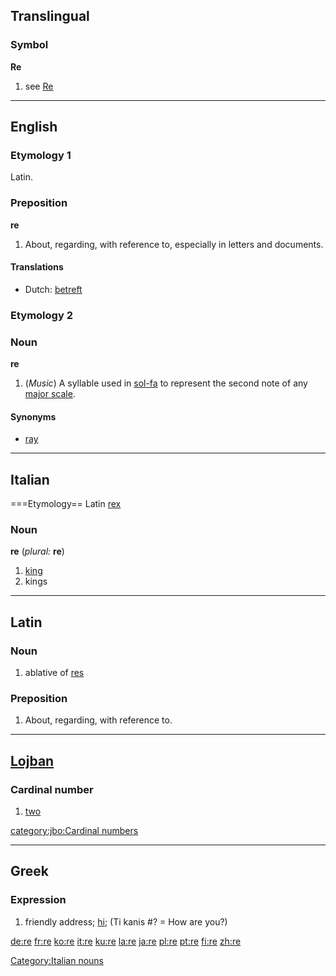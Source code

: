 ==Translingual==
===Symbol===
'''Re'''
# see [[Re]]

----

==English==

===Etymology 1===
Latin.

===Preposition===
'''re'''
# About, regarding, with reference to, especially in letters and documents.

====Translations====
*Dutch: [[betreft]]

===Etymology 2===

===Noun===
'''re'''

#(''Music'') A syllable used in [[sol-fa]] to represent the second note of any [[major scale]].

====Synonyms====
*[[ray]]

----

==Italian==
===Etymology==
Latin [[rex]]
===Noun===
'''re''' (''plural:'' '''re''')

#[[king]]
#kings

[[Category:Italian nouns]]

----

==Latin==
===Noun===
# ablative of [[res#Latin|res]]

===Preposition===
# About, regarding, with reference to.

----

==[[Lojban]]==
===Cardinal number===
#[[two]]

[[category:jbo:Cardinal numbers]]

----

==Greek==
===Expression===
# friendly address; [[hi]]; (Ti kanis #? = How are you?)

[[de:re]]
[[fr:re]]
[[ko:re]]
[[it:re]]
[[ku:re]]
[[la:re]]
[[ja:re]]
[[pl:re]]
[[pt:re]]
[[fi:re]]
[[zh:re]]